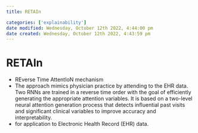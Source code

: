 ```yaml
---
title: RETAIn

categories: ['explainability']
date modified: Wednesday, October 12th 2022, 4:44:00 pm
date created: Wednesday, October 12th 2022, 4:43:59 pm
---
```


# RETAIn


- REverse Time AttentIoN mechanism
- The approach mimics physician practice by attending to the EHR data. Two RNNs are trained in a reverse time order with the goal of efficiently generating the appropriate attention variables. It is based on a two-level neural attention generation process that detects influential past visits and significant clinical variables to improve accuracy and interpretability.
- for application to Electronic Health Record (EHR) data.



